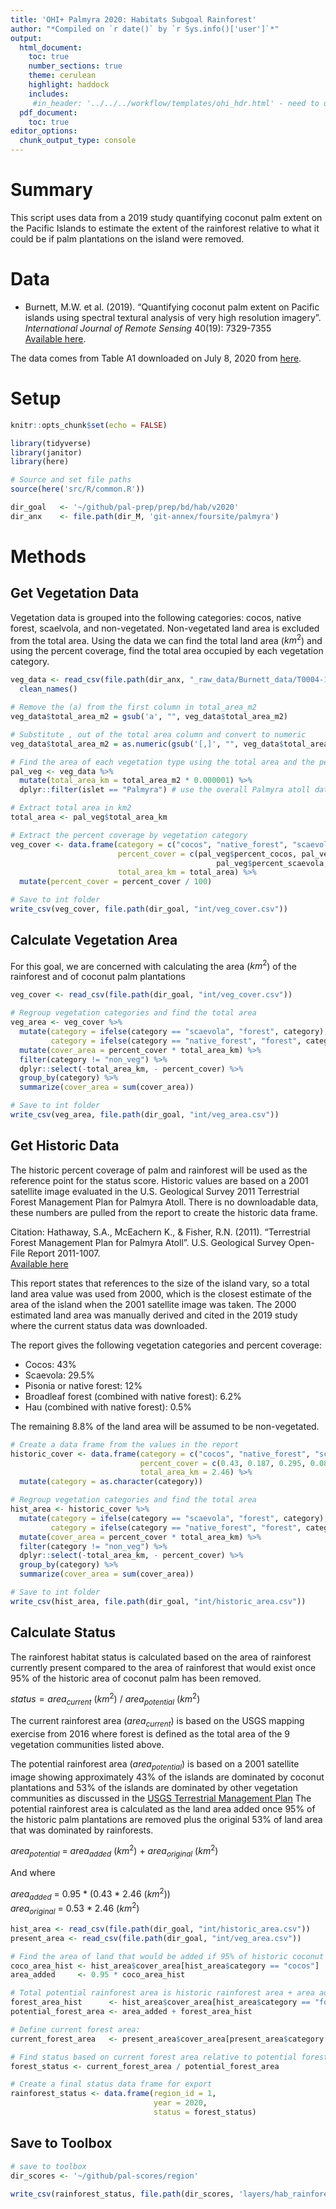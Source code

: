 ```yaml
---
title: 'OHI+ Palmyra 2020: Habitats Subgoal Rainforest'
author: "*Compiled on `r date()` by `r Sys.info()['user']`*"
output: 
  html_document:
    toc: true
    number_sections: true
    theme: cerulean
    highlight: haddock
    includes: 
     #in_header: '../../../workflow/templates/ohi_hdr.html' - need to update this
  pdf_document:
    toc: true
editor_options: 
  chunk_output_type: console
---
```


# Summary

This script uses data from a 2019 study quantifying coconut palm extent on the Pacific Islands to estimate the extent of the rainforest relative to what it could be if palm plantations on the island were removed.   

# Data 

 - Burnett, M.W. et al. (2019). "Quantifying coconut palm extent on Pacific islands using spectral textural analysis of very high resolution imagery". *International Journal of Remote Sensing* 40(19): 7329-7355   
  [Available here](https://www.tandfonline.com/doi/epub/10.1080/01431161.2019.1594440?needAccess=true). 
  
The data comes from Table A1 downloaded on July 8, 2020 from [here](https://www.tandfonline.com/doi/figure/10.1080/01431161.2019.1594440?scroll=top&needAccess=true).  


# Setup

```r
knitr::opts_chunk$set(echo = FALSE)

library(tidyverse)
library(janitor)
library(here)

# Source and set file paths
source(here('src/R/common.R'))

dir_goal   <- '~/github/pal-prep/prep/bd/hab/v2020'
dir_anx    <- file.path(dir_M, 'git-annex/foursite/palmyra')
```

# Methods

## Get Vegetation Data

Vegetation data is grouped into the following categories: cocos, native forest, scaelvola, and non-vegetated. Non-vegetated land area is excluded from the total area. Using the data we can find the total land area ($km^2$) and using the percent coverage, find the total area occupied by each vegetation category.  

```r

veg_data <- read_csv(file.path(dir_anx, "_raw_data/Burnett_data/T0004-10.1080_01431161.2019.1594440.csv")) %>% 
  clean_names()

# Remove the (a) from the first column in total_area_m2
veg_data$total_area_m2 = gsub('a', "", veg_data$total_area_m2)

# Substitute , out of the total area column and convert to numeric
veg_data$total_area_m2 = as.numeric(gsub('[,]', "", veg_data$total_area_m2))

# Find the area of each vegetation type using the total area and the percent area
pal_veg <- veg_data %>% 
  mutate(total_area_km = total_area_m2 * 0.000001) %>% 
  dplyr::filter(islet == "Palmyra") # use the overall Palmyra atoll data

# Extract total area in km2
total_area <- pal_veg$total_area_km

# Extract the percent coverage by vegetation category 
veg_cover <- data.frame(category = c("cocos", "native_forest", "scaevola", "non_veg"), 
                        percent_cover = c(pal_veg$percent_cocos, pal_veg$percent_native_forest,
                                              pal_veg$percent_scaevola, pal_veg$percent_non_veg),
                        total_area_km = total_area) %>% 
  mutate(percent_cover = percent_cover / 100)

# Save to int folder
write_csv(veg_cover, file.path(dir_goal, "int/veg_cover.csv"))

```

## Calculate Vegetation Area

For this goal, we are concerned with calculating the area ($km^2$) of the rainforest and of coconut palm plantations

```r

veg_cover <- read_csv(file.path(dir_goal, "int/veg_cover.csv"))

# Regroup vegetation categories and find the total area 
veg_area <- veg_cover %>%
  mutate(category = ifelse(category == "scaevola", "forest", category),
         category = ifelse(category == "native_forest", "forest", category)) %>% # group the native forest and scaevola together as forest 
  mutate(cover_area = percent_cover * total_area_km) %>% 
  filter(category != "non_veg") %>% 
  dplyr::select(-total_area_km, - percent_cover) %>% 
  group_by(category) %>% 
  summarize(cover_area = sum(cover_area))

# Save to int folder
write_csv(veg_area, file.path(dir_goal, "int/veg_area.csv"))
```

## Get Historic Data

The historic percent coverage of palm and rainforest will be used as the reference point for the status score. Historic values are based on a 2001 satellite image evaluated in the U.S. Geological Survey 2011 Terrestrial Forest Management Plan for Palmyra Atoll. There is no downloadable data, these numbers are pulled from the report to create the historic data frame.    

Citation: Hathaway, S.A., McEachern K., & Fisher, R.N. (2011). "Terrestrial Forest Management Plan for Palmyra Atoll". U.S. Geological Survey Open-File Report 2011-1007.  
  [Available here](https://permanent.fdlp.gov/gpo119875/ofr20111007.pdf)  
  
This report states that references to the size of the island vary, so a total land area value was used from 2000, which is the closest estimate of the area of the island when the 2001 satellite image was taken. The 2000 estimated land area was manually derived and cited in the 2019 study where the current status data was downloaded.  

The report gives the following vegetation categories and percent coverage:  

 - Cocos: 43%    
 - Scaevola: 29.5%   
 - Pisonia or native forest: 12%   
 - Broadleaf forest (combined with native forest): 6.2%   
 - Hau (combined with native forest): 0.5% 
 
The remaining 8.8% of the land area will be assumed to be non-vegetated.   
  
```r

# Create a data frame from the values in the report 
historic_cover <- data.frame(category = c("cocos", "native_forest", "scaevola", "non_veg"),
                             percent_cover = c(0.43, 0.187, 0.295, 0.088),
                             total_area_km = 2.46) %>% 
  mutate(category = as.character(category))

# Regroup vegetation categories and find the total area 
hist_area <- historic_cover %>%
  mutate(category = ifelse(category == "scaevola", "forest", category),
         category = ifelse(category == "native_forest", "forest", category)) %>% # group the native forest and scaevola together as forest 
  mutate(cover_area = percent_cover * total_area_km) %>% 
  filter(category != "non_veg") %>% 
  dplyr::select(-total_area_km, - percent_cover) %>% 
  group_by(category) %>% 
  summarize(cover_area = sum(cover_area))

# Save to int folder
write_csv(hist_area, file.path(dir_goal, "int/historic_area.csv"))
```


## Calculate Status 

The rainforest habitat status is calculated based on the area of rainforest currently present compared to the area of rainforest that would exist once 95% of the  historic area of coconut palm has been removed. 

$status = area_{current}~(km^2)~/~area_{potential}~(km^2)$   

The current rainforest area ($area_{current}$) is based on the USGS mapping exercise from 2016 where forest is defined as the total area of the 9 vegetation communities listed above. 

The potential rainforest area ($area_{potential}$) is based on a 2001 satellite image showing approximately 43% of the islands are dominated by coconut plantations and 53% of the islands are dominated by other vegetation communities as discussed in the [USGS Terrestrial Management Plan](https://pubs.usgs.gov/of/2011/1007/pdf/ofr20111007.pdf) The potential rainforest area is calculated as the land area added once 95% of the historic palm plantations are removed plus the original 53% of land area that was dominated by rainforests.  

$area_{potential}~=~area_{added}~(km^2)~+~area_{original}~(km^2)$   

And where   

$area_{added}~=~0.95~*~(0.43~*~2.46~(km^2))$   
$area_{original}~=~0.53~*~2.46~(km^2)$   

```r

hist_area <- read_csv(file.path(dir_goal, "int/historic_area.csv"))
present_area <- read_csv(file.path(dir_goal, "int/veg_area.csv"))

# Find the area of land that would be added if 95% of historic coconut palms are removed
coco_area_hist <- hist_area$cover_area[hist_area$category == "cocos"]
area_added     <- 0.95 * coco_area_hist

# Total potential rainforest area is historic rainforest area + area added by removing 95% of coconut palms 
forest_area_hist      <- hist_area$cover_area[hist_area$category == "forest"]
potential_forest_area <- area_added + forest_area_hist 

# Define current forest area:
current_forest_area   <- present_area$cover_area[present_area$category == "forest"]

# Find status based on current forest area relative to potential forest area 
forest_status <- current_forest_area / potential_forest_area

# Create a final status data frame for export
rainforest_status <- data.frame(region_id = 1,
                                year = 2020,
                                status = forest_status)
```


## Save to Toolbox 

```r
# save to toolbox
dir_scores <- '~/github/pal-scores/region'

write_csv(rainforest_status, file.path(dir_scores, 'layers/hab_rainforest_status.csv'))
```

